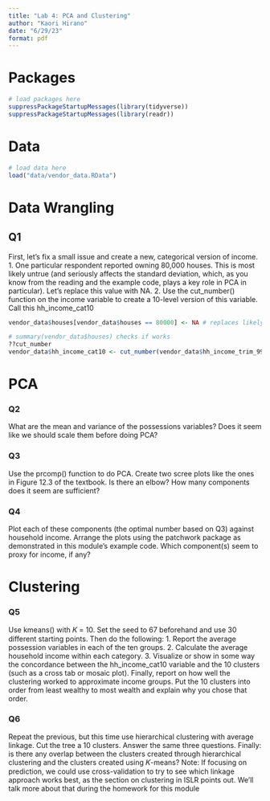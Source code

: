 ```yaml
---
title: "Lab 4: PCA and Clustering"
author: "Kaori Hirano"
date: "6/29/23"
format: pdf
---
```


# Packages

```r
# load packages here
suppressPackageStartupMessages(library(tidyverse))
suppressPackageStartupMessages(library(readr))
```

# Data  

```r
# load data here
load("data/vendor_data.RData")
```


# Data Wrangling

## Q1 
First, let’s fix a small issue and create a new, categorical version of income.
1. One particular respondent reported owning 80,000 houses. This is most likely untrue
(and seriously affects the standard deviation, which, as you know from the reading and
the example code, plays a key role in PCA in particular). Let’s replace this value with
NA.
2. Use the cut_number() function on the income variable to create a 10-level version of
this variable. Call this hh_income_cat10
```r
vendor_data$houses[vendor_data$houses == 80000] <- NA # replaces likely mistake with NA

# summary(vendor_data$houses) checks if works
??cut_number
vendor_data$hh_income_cat10 <- cut_number(vendor_data$hh_income_trim_99, 10) # cuts income into 10 groups
```

# PCA
### Q2
What are the mean and variance of the possessions variables? Does it seem like we should
scale them before doing PCA?

### Q3
Use the prcomp() function to do PCA. Create two scree plots like the ones in Figure 12.3 of
the textbook. Is there an elbow? How many components does it seem are sufficient?



### Q4
Plot each of these components (the optimal number based on Q3) against household income.
Arrange the plots using the patchwork package as demonstrated in this module’s example
code. Which component(s) seem to proxy for income, if any?


# Clustering
### Q5
Use kmeans() with 𝐾 = 10. Set the seed to 67 beforehand and use 30 different starting
points.
Then do the following:
1. Report the average possession variables in each of the ten groups.
2. Calculate the average household income within each category.
3. Visualize or show in some way the concordance between the hh_income_cat10 variable
and the 10 clusters (such as a cross tab or mosaic plot).
Finally, report on how well the clustering worked to approximate income groups. Put the 10
clusters into order from least wealthy to most wealth and explain why you chose that order.


### Q6
Repeat the previous, but this time use hierarchical clustering with average linkage. Cut the
tree a 10 clusters. Answer the same three questions.
Finally: is there any overlap between the clusters created through hierarchical clustering and
the clusters created using 𝐾-means?
Note: If focusing on prediction, we could use cross-validation to try to see which linkage
approach works best, as the section on clustering in ISLR points out. We’ll talk more about
that during the homework for this module